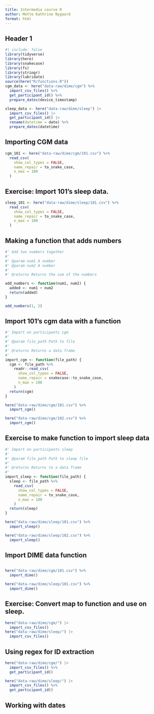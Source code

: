 ```yaml
---
title: Intermedia course R
author: Mette Kathrine Nygaard
format: html
---
```


## Header 1

```r
#| include: false
library(tidyverse)
library(here)
library(snakecase)
library(fs)
library(stringr)
library(lubridate)
source(here("R/functions.R"))
cgm_data <- here("data-raw/dime/cgm") %>%
  import_csv_files() %>%
  get_participant_id() %>%
  prepare_dates(device_timestamp)

sleep_data <- here("data-raw/dime/sleep") |>
  import_csv_files() |>
  get_participant_id() |>
  rename(datetime = date) %>%
  prepare_dates(datetime)
```


## Importing CGM data

```r
cgm_101 <- here("data-raw/dime/cgm/101.csv") %>%
  read_csv(
    show_col_types = FALSE,
    name_repair = to_snake_case,
    n_max = 100
  )
```

## Exercise: Import 101's sleep data.
```r
sleep_101 <- here("data-raw/dime/sleep/101.csv") %>%
  read_csv(
    show_col_types = FALSE,
    name_repair = to_snake_case,
    n_max = 100
  )
```

## Making a function that adds numbers

```r
#' Add two numbers together
#'
#' @param num1 A number
#' @param num2 A number
#'
#' @returns Returns the sum of the numbers

add_numbers <- function(num1, num2) {
  added <- num1 + num2
  return(added)
}

add_numbers(1, 2)
```

## Import 101's cgm data with a function

```r
#' Import on participants cgm
#'
#' @param file_path Path to file
#'
#' @returns Returns a data frame
#'
import_cgm <- function(file_path) {
  cgm <- file_path %>%
    readr::read_csv(
      show_col_types = FALSE,
      name_repair = snakecase::to_snake_case,
      n_max = 100
    )
  return(cgm)
}

here("data-raw/dime/cgm/101.csv") %>%
  import_cgm()

here("data-raw/dime/cgm/102.csv") %>%
  import_cgm()
```
 
## Exercise to make function to import sleep data
 
```r
#' Import on participants sleep
#'
#' @param file_path Path to sleep file
#'
#' @returns Returns to a data frame
#'
import_sleep <- function(file_path) {
  sleep <- file_path %>%
    read_csv(
      show_col_types = FALSE,
      name_repair = to_snake_case,
      n_max = 100
    )
  return(sleep)
}

here("data-raw/dime/sleep/101.csv") %>%
  import_sleep()

here("data-raw/dime/sleep/102.csv") %>%
  import_sleep()
```
## Import DIME data function

```r
```

```r
here("data-raw/dime/cgm/101.csv") %>%
  import_dime()

here("data-raw/dime/sleep/101.csv") %>%
  import_dime()
```

## Exercise: Convert map to function and use on sleep.

```r
here("data-raw/dime/cgm/") |>
  import_csv_files()
here("data-raw/dime/sleep/") |>
  import_csv_files()
```


## Using regex for ID extraction


```r
here("data-raw/dime/cgm/") |>
  import_csv_files() %>%
  get_participant_id()

here("data-raw/dime/sleep/") |>
  import_csv_files() %>%
  get_participant_id()
```

## Working with dates


```r
```

```r
```
